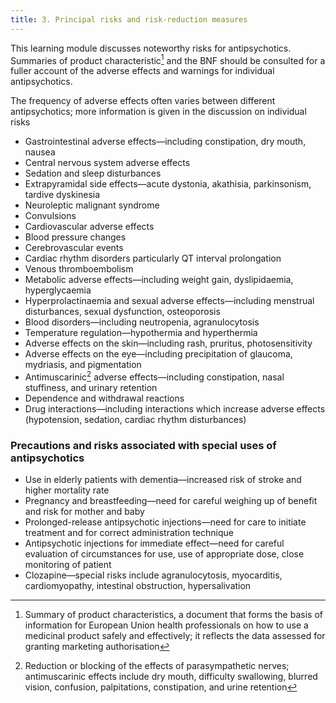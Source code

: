 ```yaml
---
title: 3. Principal risks and risk-reduction measures
---
```



This learning module discusses noteworthy risks for antipsychotics. Summaries of product characteristic[^1] and the BNF should be consulted for a fuller account of the adverse effects and warnings for individual antipsychotics.

  
The frequency of adverse effects often varies between different antipsychotics; more information is given in the discussion on individual risks

* Gastrointestinal adverse effects—including constipation, dry mouth, nausea
* Central nervous system adverse effects
* Sedation and sleep disturbances
* Extrapyramidal side effects—acute dystonia, akathisia, parkinsonism, tardive dyskinesia
* Neuroleptic malignant syndrome
* Convulsions
* Cardiovascular adverse effects
* Blood pressure changes
* Cerebrovascular events
* Cardiac rhythm disorders particularly QT interval prolongation
* Venous thromboembolism
* Metabolic adverse effects—including weight gain, dyslipidaemia, hyperglycaemia
* Hyperprolactinaemia and sexual adverse effects—including menstrual disturbances, sexual dysfunction, osteoporosis
* Blood disorders—including neutropenia, agranulocytosis
* Temperature regulation—hypothermia and hyperthermia
* Adverse effects on the skin—including rash, pruritus, photosensitivity
* Adverse effects on the eye—including precipitation of glaucoma, mydriasis, and pigmentation
* Antimuscarinic[^2] adverse effects—including constipation, nasal stuffiness, and urinary retention
* Dependence and withdrawal reactions
* Drug interactions—including interactions which increase adverse effects (hypotension, sedation, cardiac rhythm disturbances)
### Precautions and risks associated with special uses of antipsychotics

* Use in elderly patients with dementia—increased risk of stroke and higher mortality rate
* Pregnancy and breastfeeding—need for careful weighing up of benefit and risk for mother and baby
* Prolonged-release antipsychotic injections—need for care to initiate treatment and for correct administration technique
* Antipsychotic injections for immediate effect—need for careful evaluation of circumstances for use, use of appropriate dose, close monitoring of patient
* Clozapine—special risks include agranulocytosis, myocarditis, cardiomyopathy, intestinal obstruction, hypersalivation


[^1]: Summary of product characteristics, a document that forms the basis of information for European Union health professionals on how to use a medicinal product safely and effectively; it reflects the data assessed for granting marketing authorisation


[^2]: Reduction or blocking of the effects of parasympathetic nerves; antimuscarinic effects include dry mouth, difficulty swallowing, blurred vision, confusion, palpitations, constipation, and urine retention
